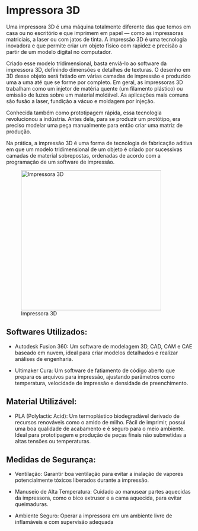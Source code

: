 # Impressora 3D

Uma impressora 3D é uma máquina totalmente diferente das que temos em casa ou no escritório e que imprimem em papel — como as impressoras matriciais, a laser ou com jatos de tinta. A impressão 3D é uma tecnologia inovadora e que permite criar um objeto físico com rapidez e precisão a partir de um modelo digital no computador.

Criado esse modelo tridimensional, basta enviá-lo ao software da impressora 3D, definindo dimensões e detalhes de texturas. O desenho em 3D desse objeto será fatiado em várias camadas de impressão e produzido uma a uma até que se forme por completo. Em geral, as impressoras 3D trabalham como um injetor de matéria quente (um filamento plástico) ou emissão de luzes sobre um material moldável. As aplicações mais comuns são fusão a laser, fundição a vácuo e moldagem por injeção.

Conhecida também como prototipagem rápida, essa tecnologia revolucionou a indústria. Antes dela, para se produzir um protótipo, era preciso modelar uma peça manualmente para então criar uma matriz de produção.

Na prática, a impressão 3D é uma forma de tecnologia de fabricação aditiva em que um modelo tridimensional de um objeto é criado por sucessivas camadas de material sobrepostas, ordenadas de acordo com a programação de um software de impressão.

![Impressora 3D](Imagem/Impressora_3D.jpeg){width="100mm" height="100mm"}

## Softwares Utilizados:

-   Autodesk Fusion 360: Um software de modelagem 3D, CAD, CAM e CAE baseado em nuvem, ideal para criar modelos detalhados e realizar análises de engenharia.

-   Ultimaker Cura: Um software de fatiamento de código aberto que prepara os arquivos para impressão, ajustando parâmetros como temperatura, velocidade de impressão e densidade de preenchimento.

## Material Utilizável:

-   PLA (Polylactic Acid): Um termoplástico biodegradável derivado de recursos renováveis como o amido de milho. Fácil de imprimir, possui uma boa qualidade de acabamento e é seguro para o meio ambiente. Ideal para prototipagem e produção de peças finais não submetidas a altas tensões ou temperaturas.

## Medidas de Segurança:

-   Ventilação: Garantir boa ventilação para evitar a inalação de vapores potencialmente tóxicos liberados durante a impressão.

-   Manuseio de Alta Temperatura: Cuidado ao manusear partes aquecidas da impressora, como o bico extrusor e a cama aquecida, para evitar queimaduras.

-   Ambiente Seguro: Operar a impressora em um ambiente livre de inflamáveis e com supervisão adequada
